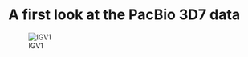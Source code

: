 A first look at the PacBio 3D7 data
===================================

![IGV1](figure/IGV_chr1.png)
